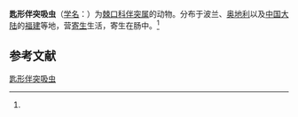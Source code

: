 {{Speciesbox
| name = 匙形伴突吸虫
| status = 
| status_system = 
| image = 
| genus = Sodalis
| species = spatulatus
| authority = (Rudolphi, 1819)<ref name='id10151'>{{cite web| url =http://www.bioinfo.cn/db05/BjdwSpecies.php?action=view&id=10151| title =匙形伴突吸虫| work =《中国动物物种编目数据库》| publisher =中国科学院微生物研究所| author =中国科学院动物研究所| accessdate =2009-04-16| deadurl =yes| archiveurl =https://web.archive.org/web/20160305051013/http://www.bioinfo.cn/db05/BjdwSpecies.php?action=view&id=10151| archivedate =2016-03-05}}</ref>
}}

'''匙形伴突吸虫'''（[[学名|学名]]：{{lang|la|''Sodalis spatulatus''}}）为[[棘口科|棘口科]][[伴突属|伴突属]]的动物。分布于波兰、[[奥地利|奥地利]]以及[[中国大陆|中国大陆]]的[[福建|福建]]等地，营[[寄生|寄生]]生活，寄生在肠中。<ref name='id10151'/>

== 参考文献 ==
{{reflist}}

{{Wikispecies|Sodalis spatulatus}}

[[Category:伴突属|匙形伴突吸虫]]


{{吸虫小作品}}